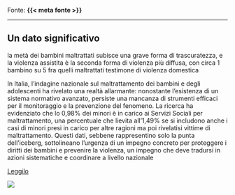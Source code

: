 :::{.fonte}
Fonte: **{{< meta fonte >}}**
:::

---

::: {.callout-tip}
## Un dato significativo
la metà dei bambini maltrattati subisce una grave forma di trascuratezza, e la violenza assistita è la seconda forma di violenza più diffusa, con circa 1 bambino su 5 fra quelli maltrattati testimone di violenza domestica
:::

:::{.descrizione}
In Italia, l'indagine nazionale sul maltrattamento dei bambini e degli adolescenti ha rivelato una realtà allarmante: nonostante l'esistenza di un sistema normativo avanzato, persiste una mancanza di strumenti efficaci per il monitoraggio e la prevenzione del fenomeno. La ricerca ha evidenziato che lo 0,98% dei minori è in carico ai Servizi Sociali per maltrattamento, una percentuale che lievita all'1,49% se si includono anche i casi di minori presi in carico per altre ragioni ma poi rivelatisi vittime di maltrattamento. Questi dati, sebbene rappresentino solo la punta dell'iceberg, sottolineano l'urgenza di un impegno concreto per proteggere i diritti dei bambini e prevenire la violenza, un impegno che deve tradursi in azioni sistematiche e coordinare a livello nazionale
:::

[Leggilo](https://cismai.it/assets/uploads/2015/05/Indagine_maltrattamento_TDH_Cismai_Garante_mag15.pdf){.btn-action-primary .btn-action .btn .btn-success .btn-lg}

[![]({{< meta image >}})](https://cismai.it/assets/uploads/2015/05/Indagine_maltrattamento_TDH_Cismai_Garante_mag15.pdf)

